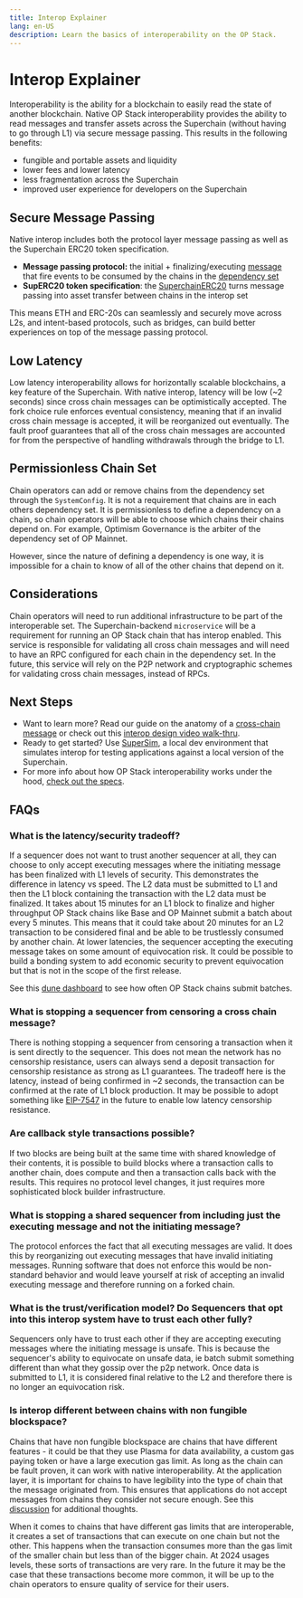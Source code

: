 ```yaml
---
title: Interop Explainer
lang: en-US
description: Learn the basics of interoperability on the OP Stack.
---
```



# Interop Explainer

Interoperability is the ability for a blockchain to easily read the state of another blockchain. 
Native OP Stack interoperability provides the ability to read messages and transfer assets across the Superchain (without having to go through L1) via secure message passing. This results in the following benefits:
*   fungible and portable assets and liquidity
*   lower fees and lower latency
*   less fragmentation across the Superchain
*   improved user experience for developers on the Superchain

## Secure Message Passing
Native interop includes both the protocol layer message passing as well as the Superchain ERC20 token specification.

*   **Message passing protocol:** the initial + finalizing/executing [message](https://specs.optimism.io/interop/messaging.html) that fire events to be consumed by the chains in the [dependency set](https://specs.optimism.io/interop/dependency-set.html)
*   **SupERC20 token specification**: the [SuperchainERC20](https://specs.optimism.io/interop/token-bridging.html) turns message passing into asset transfer between chains in the interop set

This means ETH and ERC-20s can seamlessly and securely move across L2s, and intent-based protocols, such as bridges, can build better experiences on top of the message passing protocol.

## Low Latency
Low latency interoperability allows for horizontally scalable blockchains, a key feature of the Superchain. With native interop, latency will be low (~2 seconds) since cross chain messages can be optimistically accepted. 
The fork choice rule enforces eventual consistency, meaning that if an invalid cross chain message is accepted, it will be reorganized out eventually. 
The fault proof guarantees that all of the cross chain messages are accounted for from the perspective of handling withdrawals through the bridge to L1.

## Permissionless Chain Set
Chain operators can add or remove chains from the dependency set through the `SystemConfig`. It is not a requirement that chains are in each others dependency set. It is permissionless to define a dependency on a chain, so chain operators will be able to choose which chains their chains depend on. 
For example, Optimism Governance is the arbiter of the dependency set of OP Mainnet.

However, since the nature of defining a dependency is one way, it is impossible for a chain to know of all of the other chains that depend on it.

## Considerations
Chain operators will need to run additional infrastructure to be part of the interoperable set. The Superchain-backend `microservice` will be a requirement for running an OP Stack chain that has interop enabled. 
This service is responsible for validating all cross chain messages and will need to have an RPC configured for each chain in the dependency set. 
In the future, this service will rely on the P2P network and cryptographic schemes for validating cross chain messages, instead of RPCs. 

## Next Steps
*   Want to learn more? Read our guide on the anatomy of a [cross-chain message](xchain-message) or check out this [interop design video walk-thru](https://www.youtube.com/watch?v=FKc5RgjtGes).
*   Ready to get started? Use [SuperSim](https://github.com/ethereum-optimism/supersim), a local dev environment that simulates interop for testing applications against a local version of the Superchain.
*   For more info about how OP Stack interoperability works under the hood, [check out the specs](https://specs.optimism.io/interop/overview.html).

## FAQs

### What is the latency/security tradeoff?
If a sequencer does not want to trust another sequencer at all, they can choose to only accept executing messages where the initiating message has been finalized with L1 levels of security. This demonstrates the difference in latency vs speed. The L2 data must be submitted to L1 and then the L1 block containing the transaction with the L2 data must be finalized. It takes about 15 minutes for an L1 block to finalize and higher throughput OP Stack chains like Base and OP Mainnet submit a batch about every 5 minutes. This means that it could take about 20 minutes for an L2 transaction to be considered final and be able to be trustlessly consumed by another chain. At lower latencies, the sequencer accepting the executing message takes on some amount of equivocation risk. It could be possible to build a bonding system to add economic security to prevent equivocation but that is not in the scope of the first release.

See this [dune dashboard](https://dune.com/oplabspbc/op-stack-chains-l1-activity#submission-frequency) to see how often OP Stack chains submit batches.

### What is stopping a sequencer from censoring a cross chain message?
There is nothing stopping a sequencer from censoring a transaction when it is sent directly to the sequencer. This does not mean the network has no censorship resistance, users can always send a deposit transaction for censorship resistance as strong as L1 guarantees. The tradeoff here is the latency, instead of being confirmed in ~2 seconds, the transaction can be confirmed at the rate of L1 block production. It may be possible to adopt something like [EIP-7547](https://eips.ethereum.org/EIPS/eip-7547) in the future to enable low latency censorship resistance.

### Are callback style transactions possible?
If two blocks are being built at the same time with shared knowledge of their contents, it is possible to build blocks where a transaction calls to another chain, does compute and then a transaction calls back with the results. This requires no protocol level changes, it just requires more sophisticated block builder infrastructure.

### What is stopping a shared sequencer from including just the executing message and not the initiating message?
The protocol enforces the fact that all executing messages are valid. It does this by reorganizing out executing messages that have invalid initiating messages. Running software that does not enforce this would be non-standard behavior and would leave yourself at risk of accepting an invalid executing message and therefore running on a forked chain.

### What is the trust/verification model? Do Sequencers that opt into this interop system have to trust each other fully?
Sequencers only have to trust each other if they are accepting executing messages where the initiating message is unsafe. This is because the sequencer's ability to equivocate on unsafe data, ie batch submit something different than what they gossip over the p2p network. Once data is submitted to L1, it is considered final relative to the L2 and therefore there is no longer an equivocation risk.

### Is interop different between chains with non fungible blockspace?
Chains that have non fungible blockspace are chains that have different features - it could be that they use Plasma for data availability, a custom gas paying token or have a large execution gas limit. As long as the chain can be fault proven, it can work with native interoperability. At the application layer, it is important for chains to have legibility into the type of chain that the message originated from. This ensures that applications do not accept messages from chains they consider not secure enough. See this [discussion](https://github.com/ethereum-optimism/specs/issues/121) for additional thoughts.

When it comes to chains that have different gas limits that are interoperable, it creates a set of transactions that can execute on one chain but not the other. This happens when the transaction consumes more than the gas limit of the smaller chain but less than of the bigger chain. At 2024 usages levels, these sorts of transactions are very rare. In the future it may be the case that these transactions become more common, it will be up to the chain operators to ensure quality of service for their users.
